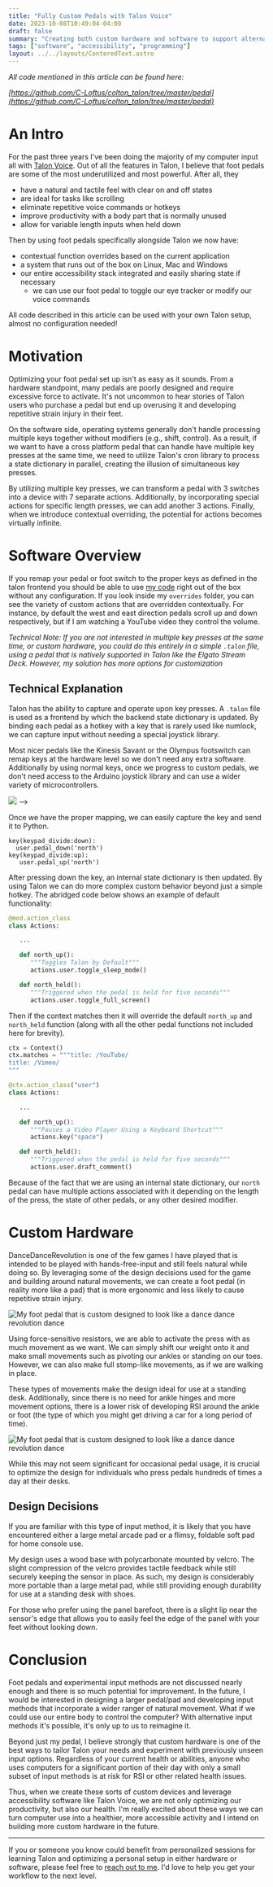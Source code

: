 ```yaml
---
title: "Fully Custom Pedals with Talon Voice"
date: 2023-10-08T10:49:04-04:00
draft: false
summary: "Creating both custom hardware and software to support alternative input for my desk setup"
tags: ["software", "accessibility", "programming"]
layout: ../../layouts/CenteredText.astro
---
```


_All code mentioned in this article can be found here:_

_[https://github.com/C-Loftus/colton_talon/tree/master/pedal](https://github.com/C-Loftus/colton_talon/tree/master/pedal)_

# An Intro

For the past three years I've been doing the majority of my computer input all with [Talon Voice](https://talon.wiki/). Out of all the features in Talon, I believe that foot pedals are some of the most underutilized and most powerful. After all, they

- have a natural and tactile feel with clear on and off states
- are ideal for tasks like scrolling
- eliminate repetitive voice commands or hotkeys
- improve productivity with a body part that is normally unused
- allow for variable length inputs when held down

Then by using foot pedals specifically alongside Talon we now have:

- contextual function overrides based on the current application
- a system that runs out of the box on Linux, Mac and Windows
- our entire accessibility stack integrated and easily sharing state if necessary
  - we can use our foot pedal to toggle our eye tracker or modify our voice commands

All code described in this article can be used with your own Talon setup, almost no configuration needed!

# Motivation

Optimizing your foot pedal set up isn't as easy as it sounds. From a hardware standpoint, many pedals are poorly designed and require excessive force to activate. It's not uncommon to hear stories of Talon users who purchase a pedal but end up overusing it and developing repetitive strain injury in their feet.

On the software side, operating systems generally don't handle processing multiple keys together without modifiers (e.g., shift, control). As a result, if we want to have a cross platform pedal that can handle have multiple key presses at the same time, we need to utilize Talon's cron library to process a state dictionary in parallel, creating the illusion of simultaneous key presses.

By utilizing multiple key presses, we can transform a pedal with 3 switches into a device with 7 separate actions. Additionally, by incorporating special actions for specific length presses, we can add another 3 actions. Finally, when we introduce contextual overriding, the potential for actions becomes virtually infinite.

# Software Overview

If you remap your pedal or foot switch to the proper keys as defined in the talon frontend you should be able to use [my code](https://github.com/C-Loftus/colton_talon/tree/master/pedal) right out of the box without any configuration. If you look inside my `overrides` folder, you can see the variety of custom actions that are overridden contextually. For instance, by default the west and east direction pedals scroll up and down respectively, but if I am watching a YouTube video they control the volume.

_Technical Note: If you are not interested in multiple key presses at the same time, or custom hardware, you could do this entirely in a simple `.talon` file, using a pedal that is natively supported in Talon like the Elgato Stream Deck. However, my solution has more options for customization_

## Technical Explanation

Talon has the ability to capture and operate upon key presses. A `.talon` file is used as a frontend by which the backend state dictionary is updated. By binding each pedal as a hotkey with a key that is rarely used like numlock, we can capture input without needing a special joystick library.

Most nicer pedals like the Kinesis Savant or the Olympus footswitch can remap keys at the hardware level so we don't need any extra software. Additionally by using normal keys, once we progress to custom pedals, we don't need access to the Arduino joystick library and can use a wider variety of microcontrollers.

![](https://imgs.search.brave.com/crNJm8HCGrgQTRRx_U49ShImqedt6BSn4PDCB5ceg_8/rs:fit:860:0:0/g:ce/aHR0cHM6Ly9jMS5u/ZXdlZ2dpbWFnZXMu/Y29tL1Byb2R1Y3RJ/bWFnZS9BOTFOXzFf/MjAxNjA3MjkxMjkx/NjUwNTIxLmpwZw) -->

Once we have the proper mapping, we can easily capture the key and send it to Python.

```talon
key(keypad_divide:down):
  user.pedal_down('north')
key(keypad_divide:up):
   user.pedal_up('north')
```

After pressing down the key, an internal state dictionary is then updated. By using Talon we can do more complex custom behavior beyond just a simple hotkey. The abridged code below shows an example of default functionality:

```python
@mod.action_class
class Actions:

   ...

   def north_up():
      """Toggles Talon by Default"""
      actions.user.toggle_sleep_mode()

   def north_held():
      """Triggered when the pedal is held for five seconds"""
      actions.user.toggle_full_screen()

```

Then if the context matches then it will override the default `north_up` and `north_held` function (along with all the other pedal functions not included here for brevity).

```python
ctx = Context()
ctx.matches = """title: /YouTube/
title: /Vimeo/
"""

@ctx.action_class("user")
class Actions:

   ...

   def north_up():
      """Pauses a Video Player Using a Keyboard Shortcut"""
      actions.key("space")

   def north_held():
      """Triggered when the pedal is held for five seconds"""
      actions.user.draft_comment()

```

Because of the fact that we are using an internal state dictionary, our `north` pedal can have multiple actions associated with it depending on the length of the press, the state of other pedals, or any other desired modifier.

# Custom Hardware

DanceDanceRevolution is one of the few games I have played that is intended to be played with hands-free-input and still feels natural while doing so. By leveraging some of the design decisions used for the game and building around natural movements, we can create a foot pedal (in reality more like a pad) that is more ergonomic and less likely to cause repetitive strain injury.

![My foot pedal that is custom designed to look like a dance dance revolution dance](/pad.png)

Using force-sensitive resistors, we are able to activate the press with as much movement as we want. We can simply shift our weight onto it and make small movements such as pivoting our ankles or standing on our toes. However, we can also make full stomp-like movements, as if we are walking in place.

These types of movements make the design ideal for use at a standing desk. Additionally, since there is no need for ankle hinges and more movement options, there is a lower risk of developing RSI around the ankle or foot (the type of which you might get driving a car for a long period of time).

![My foot pedal that is custom designed to look like a dance dance revolution dance](/pedal.gif)


While this may not seem significant for occasional pedal usage, it is crucial to optimize the design for individuals who press pedals hundreds of times a day at their desks.

## Design Decisions

If you are familiar with this type of input method, it is likely that you have encountered either a large metal arcade pad or a flimsy, foldable soft pad for home console use.

My design uses a wood base with polycarbonate mounted by velcro. The slight compression of the velcro provides tactile feedback while still securely keeping the sensor in place. As such, my design is considerably more portable than a large metal pad, while still providing enough durability for use at a standing desk with shoes.

For those who prefer using the panel barefoot, there is a slight lip near the sensor's edge that allows you to easily feel the edge of the panel with your feet without looking down.

# Conclusion

Foot pedals and experimental input methods are not discussed nearly enough and there is so much potential for improvement. In the future, I would be interested in designing a larger pedal/pad and developing input methods that incorporate a wider ranger of natural movement. What if we could use our entire body to control the computer? With alternative input methods it's possible, it's only up to us to reimagine it.

Beyond just my pedal, I believe strongly that custom hardware is one of the best ways to tailor Talon your needs and experiment with previously unseen input options. Regardless of your current health or abilities, anyone who uses computers for a significant portion of their day with only a small subset of input methods is at risk for RSI or other related health issues.

Thus, when we create these sorts of custom devices and leverage accessibility software like Talon Voice, we are not only optimizing our productivity, but also our health. I'm really excited about these ways we can turn computer use into a healthier, more accessible activity and I intend on building more custom hardware in the future.

<hr/>

If you or someone you know could benefit from personalized sessions for learning Talon and optimizing a personal setup in either hardware or software, please feel free to [reach out to me](/contact). I'd love to help you get your workflow to the next level.
